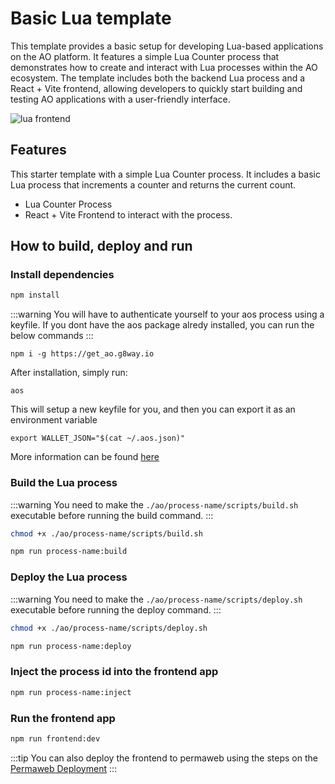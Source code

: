 # Basic Lua template

This template provides a basic setup for developing Lua-based applications on the AO platform. It features a simple Lua Counter process that demonstrates how to create and interact with Lua processes within the AO ecosystem. The template includes both the backend Lua process and a React + Vite frontend, allowing developers to quickly start building and testing AO applications with a user-friendly interface.

![lua frontend](/lua.png)

## Features
This starter template with a simple Lua Counter process.
It includes a basic Lua process that increments a counter and returns the current count.

- Lua Counter Process
- React + Vite Frontend to interact with the process.

## How to build, deploy and run

### Install dependencies

```bash
npm install
```
:::warning
You will have to authenticate yourself to your aos process using a keyfile.
If you dont have the aos package alredy installed, you can run the below commands
:::
```
npm i -g https://get_ao.g8way.io
```
After installation, simply run:
```
aos
```
This will setup a new keyfile for you, and then you can export it as an environment variable
```
export WALLET_JSON="$(cat ~/.aos.json)"
```
More information can be found [here](https://cookbook_ao.g8way.io/welcome/getting-started.html#installing-aos)

### Build the Lua process

:::warning
You need to make the `./ao/process-name/scripts/build.sh` executable before running the build command.
:::

```bash
chmod +x ./ao/process-name/scripts/build.sh

npm run process-name:build
```

### Deploy the Lua process

:::warning
You need to make the `./ao/process-name/scripts/deploy.sh` executable before running the deploy command.
:::

```bash
chmod +x ./ao/process-name/scripts/deploy.sh

npm run process-name:deploy
```

### Inject the process id into the frontend app

```bash
npm run process-name:inject
```

### Run the frontend app

```bash
npm run frontend:dev
```

:::tip
You can also deploy the frontend to permaweb using the steps on the [Permaweb Deployment](/frontend-development/permaweb-deployment)
:::